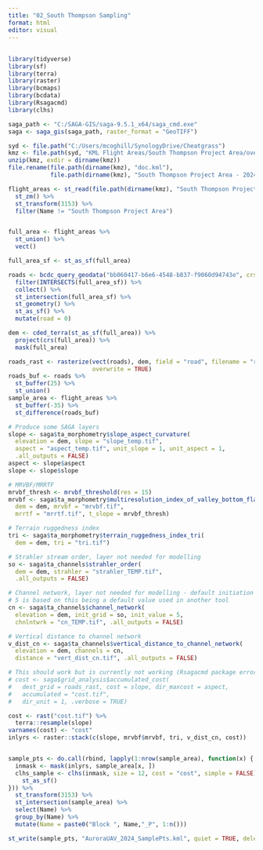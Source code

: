 ```yaml
---
title: "02_South Thompson Sampling"
format: html
editor: visual
---
```


## 

```r

library(tidyverse)
library(sf)
library(terra)
library(raster)
library(bcmaps)
library(bcdata)
library(Rsagacmd)
library(clhs)

saga_path <- "C:/SAGA-GIS/saga-9.5.1_x64/saga_cmd.exe"
saga <- saga_gis(saga_path, raster_format = "GeoTIFF")
```

```r
syd <- file.path("C:/Users/mcoghill/SynologyDrive/Cheatgrass")
kmz <- file.path(syd, "KML Flight Areas/South Thompson Project Area/overall area/South Thompson Project Area - 2024.kmz")
unzip(kmz, exdir = dirname(kmz))
file.rename(file.path(dirname(kmz), "doc.kml"), 
            file.path(dirname(kmz), "South Thompson Project Area - 2024.kml"))

flight_areas <- st_read(file.path(dirname(kmz), "South Thompson Project Area - 2024.kml"), quiet = TRUE) %>% 
  st_zm() %>% 
  st_transform(3153) %>% 
  filter(Name != "South Thompson Project Area")


full_area <- flight_areas %>% 
  st_union() %>% 
  vect()

full_area_sf <- st_as_sf(full_area)

roads <- bcdc_query_geodata("bb060417-b6e6-4548-b837-f9060d94743e", crs = 3153) %>% 
  filter(INTERSECTS(full_area_sf)) %>% 
  collect() %>% 
  st_intersection(full_area_sf) %>% 
  st_geometry() %>% 
  st_as_sf() %>%
  mutate(road = 0)

dem <- cded_terra(st_as_sf(full_area)) %>% 
  project(crs(full_area)) %>% 
  mask(full_area)

roads_rast <- rasterize(vect(roads), dem, field = "road", filename = "roads.tif",
                        overwrite = TRUE)
roads_buf <- roads %>% 
  st_buffer(25) %>% 
  st_union()
sample_area <- flight_areas %>% 
  st_buffer(-35) %>% 
  st_difference(roads_buf)

# Produce some SAGA layers
slope <- saga$ta_morphometry$slope_aspect_curvature(
  elevation = dem, slope = "slope_temp.tif",
  aspect = "aspect_temp.tif", unit_slope = 1, unit_aspect = 1,
  .all_outputs = FALSE)
aspect <- slope$aspect
slope <- slope$slope

# MRVBF/MRRTF
mrvbf_thresh <- mrvbf_threshold(res = 15)
mrvbf <- saga$ta_morphometry$multiresolution_index_of_valley_bottom_flatness_mrvbf(
  dem = dem, mrvbf = "mrvbf.tif", 
  mrrtf = "mrrtf.tif", t_slope = mrvbf_thresh)

# Terrain ruggedness index
tri <- saga$ta_morphometry$terrain_ruggedness_index_tri(
  dem = dem, tri = "tri.tif")

# Strahler stream order, layer not needed for modelling
so <- saga$ta_channels$strahler_order(
  dem = dem, strahler = "strahler_TEMP.tif", 
  .all_outputs = FALSE)

# Channel network, layer not needed for modelling - default initiation value of 
# 5 is based on this being a default value used in another tool
cn <- saga$ta_channels$channel_network(
  elevation = dem, init_grid = so, init_value = 5,
  chnlntwrk = "cn_TEMP.tif", .all_outputs = FALSE)

# Vertical distance to channel network
v_dist_cn <- saga$ta_channels$vertical_distance_to_channel_network(
  elevation = dem, channels = cn,
  distance = "vert_dist_cn.tif", .all_outputs = FALSE)

# This should work but is currently not working (Rsagacmd package error)
# cost <- saga$grid_analysis$accumulated_cost(
#   dest_grid = roads_rast, cost = slope, dir_maxcost = aspect,
#   accumulated = "cost.tif",
#   dir_unit = 1, .verbose = TRUE)

cost <- rast("cost.tif") %>% 
  terra::resample(slope)
varnames(cost) <- "cost"
inlyrs <- raster::stack(c(slope, mrvbf$mrvbf, tri, v_dist_cn, cost))


sample_pts <- do.call(rbind, lapply(1:nrow(sample_area), function(x) {
  inmask <- mask(inlyrs, sample_area[x, ])
  clhs_sample <- clhs(inmask, size = 12, cost = "cost", simple = FALSE)$sampled_data %>% 
    st_as_sf()
})) %>% 
  st_transform(3153) %>% 
  st_intersection(sample_area) %>% 
  select(Name) %>% 
  group_by(Name) %>% 
  mutate(Name = paste0("Block ", Name,"_P", 1:n()))

st_write(sample_pts, "AuroraUAV_2024_SamplePts.kml", quiet = TRUE, delete_dsn = TRUE)
```
